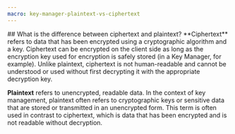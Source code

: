 ```yaml
---
macro: key-manager-plaintext-vs-ciphertext
---
```


<Accordion>
 ## What is the difference between ciphertext and plaintext?
 **Ciphertext** refers to data that has been encrypted using a cryptographic algorithm and a key.
  Ciphertext can be encrypted on the client side as long as the encryption key used for encryption is safely stored (in a Key Manager, for example).
  Unlike plaintext, ciphertext is not human-readable and cannot be understood or used without first decrypting it with the appropriate decryption key.

 **Plaintext** refers to unencrypted, readable data. In the context of key management, plaintext often refers to cryptographic keys or sensitive data that are stored or transmitted in an unencrypted form. This term is often used in contrast to ciphertext, which is data that has been encrypted and is not readable without decryption.
</Accordion>

